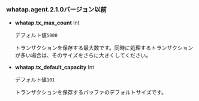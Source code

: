 ### whatap.agent.2.1.0バージョン以前

- **whatap.tx_max_count** <span class='type'>Int</span>

  デフォルト値`5000`

  トランザクションを保存する最大数です。同時に処理するトランザクションが多い場合は、そのサイズをさらに大きくしてください。

- **whatap.tx_default_capacity** <span class='type'>Int</span>

  デフォルト値`101`

  トランザクションを保存するバッファのデフォルトサイズです。
